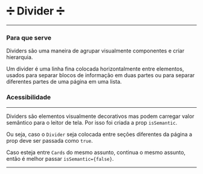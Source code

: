 

<Meta title='Utils/Divider/Sobre o Componente ➗' />

# ➗ Divider ➗
---

### Para que serve

Dividers são uma maneira de agrupar visualmente componentes e criar hierarquia.


Um divider é uma linha fina colocada horizontalmente entre elementos,
usados para separar blocos de informação em duas partes ou para separar
diferentes partes de uma página em uma lista.

### Acessibilidade
---

Dividers são elementos visualmente decorativos
mas podem carregar valor semântico para o leitor de tela.
Por isso foi criada a prop `isSemantic`.

Ou seja, caso o `Divider` seja colocada entre seções diferentes
da página a prop deve ser passada como `true`.

Caso esteja entre `Cards` do mesmo assunto, continua o mesmo assunto,
então é melhor passar `isSemantic={false}`.

---